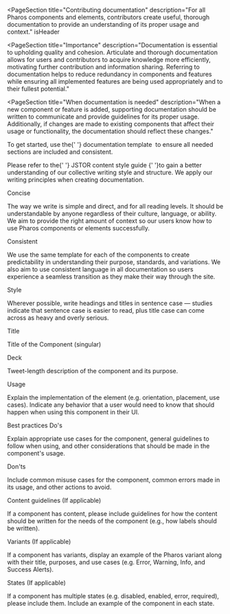 
<PageSection
  title="Contributing documentation"
  description="For all Pharos components and elements, contributors create useful, thorough documentation to provide an understanding of its proper usage and context."
  isHeader
></PageSection>

<PageSection
  title="Importance"
  description="Documentation is essential to upholding quality and cohesion. 
  Articulate and thorough documentation allows for users and contributors to acquire knowledge more efficiently, motivating further contribution and information sharing. 
  Referring to documentation helps to reduce redundancy in components and features while ensuring all implemented features are being used appropriately and to their 
  fullest potential."
></PageSection>

<PageSection
  title="When documentation is needed"
  description="When a new component or feature is added, supporting documentation should be written to communicate and provide guidelines for its proper usage. 
  Additionally, if changes are made to existing components that affect their usage or functionality, the documentation should reflect these changes."
></PageSection>

<PageSection title="Writing documentation">
  <PageSection title="Getting started" subSectionLevel={1}>
    <p>
      To get started, use the{' '}
      <PharosLink href="https://docs.google.com/document/d/1GDFM4iQsta8MjErF7hEYkFaNMoQNKzEzpM-RWG8JcwM/edit">
        documentation template
      </PharosLink>&nbsp;to ensure all needed sections are included and consistent.
    </p>
  </PageSection>
  <PageSection title="Writing guidelines" subSectionLevel={1}>
    <p>
      Please refer to the{' '}
      <PharosLink href="https://pharos.jstor.org/content-style-guide/voice-and-tone">
        JSTOR content style guide
      </PharosLink>{' '}to gain a better understanding of our collective writing style and structure.
      We apply our writing principles when creating documentation.
    </p>
    <PharosHeading level={'4'} preset={'2'}>
      Concise
    </PharosHeading>
    <p>
      The way we write is simple and direct, and for all reading levels. It should be understandable
      by anyone regardless of their culture, language, or ability. We aim to provide the right
      amount of context so our users know how to use Pharos components or elements successfully.
    </p>
    <PharosHeading level={'4'} preset={'2'}>
      Consistent
    </PharosHeading>
    <p>
      We use the same template for each of the components to create predictability in understanding
      their purpose, standards, and variations. We also aim to use consistent language in all
      documentation so users experience a seamless transition as they make their way through the
      site.
    </p>
    <PharosHeading level={'4'} preset={'2'}>
      Style
    </PharosHeading>
    <p>
      Wherever possible, write headings and titles in sentence case — studies indicate that sentence
      case is easier to read, plus title case can come across as heavy and overly serious.
    </p>
  </PageSection>
  <PageSection title="Documentation categories" subSectionLevel={1}>
    <PharosHeading level={'4'} preset={'2'}>
      Title
    </PharosHeading>
    <p>Title of the Component (singular)</p>
    <PharosHeading level={'4'} preset={'2'}>
      Deck
    </PharosHeading>
    <p>Tweet-length description of the component and its purpose.</p>
    <PharosHeading level={'4'} preset={'2'}>
      Usage
    </PharosHeading>
    <p>
      Explain the implementation of the element (e.g. orientation, placement, use cases). Indicate
      any behavior that a user would need to know that should happen when using this component in
      their UI.
    </p>
    <PharosHeading level={'4'} preset={'2'}>
      Best practices
    </PharosHeading>
    <PharosHeading level={'4'} preset={'1--bold'}>
      Do's
    </PharosHeading>
    <p>
      Explain appropriate use cases for the component, general guidelines to follow when using, and
      other considerations that should be made in the component's usage.
    </p>
    <PharosHeading level={'4'} preset={'1--bold'}>
      Don'ts
    </PharosHeading>
    <p>
      Include common misuse cases for the component, common errors made in its usage, and other
      actions to avoid.
    </p>
    <PharosHeading level={'4'} preset={'2'}>
      Content guidelines (If applicable)
    </PharosHeading>
    <p>
      If a component has content, please include guidelines for how the content should be written
      for the needs of the component (e.g., how labels should be written).
    </p>
    <PharosHeading level={'4'} preset={'2'}>
      Variants (If applicable)
    </PharosHeading>
    <p>
      If a component has variants, display an example of the Pharos variant along with their title,
      purposes, and use cases (e.g. Error, Warning, Info, and Success Alerts).
    </p>
    <PharosHeading level={'4'} preset={'2'}>
      States (If applicable)
    </PharosHeading>
    <p>
      If a component has multiple states (e.g. disabled, enabled, error, required), please include
      them. Include an example of the component in each state.
    </p>
  </PageSection>
</PageSection>
